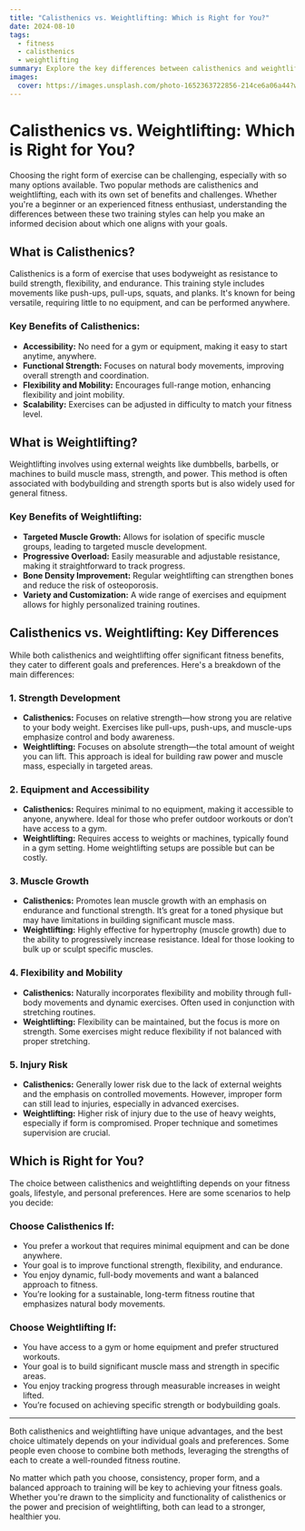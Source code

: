 ```yaml
---
title: "Calisthenics vs. Weightlifting: Which is Right for You?"
date: 2024-08-10
tags:
  - fitness
  - calisthenics
  - weightlifting
summary: Explore the key differences between calisthenics and weightlifting to determine which training style aligns with your fitness goals, lifestyle, and preferences.
images:
  cover: https://images.unsplash.com/photo-1652363722856-214ce6a06a44?w=800&auto=format&fit=crop&q=60&ixlib=rb-4.0.3&ixid=M3wxMjA3fDB8MHxzZWFyY2h8Nnx8YmVuY2glMjBwcmVzc3xlbnwwfHwwfHx8MA%3D%3D
---
```


# Calisthenics vs. Weightlifting: Which is Right for You?

Choosing the right form of exercise can be challenging, especially with so many options available. Two popular methods are calisthenics and weightlifting, each with its own set of benefits and challenges. Whether you're a beginner or an experienced fitness enthusiast, understanding the differences between these two training styles can help you make an informed decision about which one aligns with your goals.

## What is Calisthenics?

Calisthenics is a form of exercise that uses bodyweight as resistance to build strength, flexibility, and endurance. This training style includes movements like push-ups, pull-ups, squats, and planks. It's known for being versatile, requiring little to no equipment, and can be performed anywhere.

### Key Benefits of Calisthenics:
- **Accessibility:** No need for a gym or equipment, making it easy to start anytime, anywhere.
- **Functional Strength:** Focuses on natural body movements, improving overall strength and coordination.
- **Flexibility and Mobility:** Encourages full-range motion, enhancing flexibility and joint mobility.
- **Scalability:** Exercises can be adjusted in difficulty to match your fitness level.

## What is Weightlifting?

Weightlifting involves using external weights like dumbbells, barbells, or machines to build muscle mass, strength, and power. This method is often associated with bodybuilding and strength sports but is also widely used for general fitness.

### Key Benefits of Weightlifting:
- **Targeted Muscle Growth:** Allows for isolation of specific muscle groups, leading to targeted muscle development.
- **Progressive Overload:** Easily measurable and adjustable resistance, making it straightforward to track progress.
- **Bone Density Improvement:** Regular weightlifting can strengthen bones and reduce the risk of osteoporosis.
- **Variety and Customization:** A wide range of exercises and equipment allows for highly personalized training routines.

## Calisthenics vs. Weightlifting: Key Differences

While both calisthenics and weightlifting offer significant fitness benefits, they cater to different goals and preferences. Here's a breakdown of the main differences:

### 1. **Strength Development**

- **Calisthenics:** Focuses on relative strength—how strong you are relative to your body weight. Exercises like pull-ups, push-ups, and muscle-ups emphasize control and body awareness.
- **Weightlifting:** Focuses on absolute strength—the total amount of weight you can lift. This approach is ideal for building raw power and muscle mass, especially in targeted areas.

### 2. **Equipment and Accessibility**

- **Calisthenics:** Requires minimal to no equipment, making it accessible to anyone, anywhere. Ideal for those who prefer outdoor workouts or don’t have access to a gym.
- **Weightlifting:** Requires access to weights or machines, typically found in a gym setting. Home weightlifting setups are possible but can be costly.

### 3. **Muscle Growth**

- **Calisthenics:** Promotes lean muscle growth with an emphasis on endurance and functional strength. It’s great for a toned physique but may have limitations in building significant muscle mass.
- **Weightlifting:** Highly effective for hypertrophy (muscle growth) due to the ability to progressively increase resistance. Ideal for those looking to bulk up or sculpt specific muscles.

### 4. **Flexibility and Mobility**

- **Calisthenics:** Naturally incorporates flexibility and mobility through full-body movements and dynamic exercises. Often used in conjunction with stretching routines.
- **Weightlifting:** Flexibility can be maintained, but the focus is more on strength. Some exercises might reduce flexibility if not balanced with proper stretching.

### 5. **Injury Risk**

- **Calisthenics:** Generally lower risk due to the lack of external weights and the emphasis on controlled movements. However, improper form can still lead to injuries, especially in advanced exercises.
- **Weightlifting:** Higher risk of injury due to the use of heavy weights, especially if form is compromised. Proper technique and sometimes supervision are crucial.

## Which is Right for You?

The choice between calisthenics and weightlifting depends on your fitness goals, lifestyle, and personal preferences. Here are some scenarios to help you decide:

### Choose Calisthenics If:
- You prefer a workout that requires minimal equipment and can be done anywhere.
- Your goal is to improve functional strength, flexibility, and endurance.
- You enjoy dynamic, full-body movements and want a balanced approach to fitness.
- You’re looking for a sustainable, long-term fitness routine that emphasizes natural body movements.

### Choose Weightlifting If:
- You have access to a gym or home equipment and prefer structured workouts.
- Your goal is to build significant muscle mass and strength in specific areas.
- You enjoy tracking progress through measurable increases in weight lifted.
- You’re focused on achieving specific strength or bodybuilding goals.

---

Both calisthenics and weightlifting have unique advantages, and the best choice ultimately depends on your individual goals and preferences. Some people even choose to combine both methods, leveraging the strengths of each to create a well-rounded fitness routine.

No matter which path you choose, consistency, proper form, and a balanced approach to training will be key to achieving your fitness goals. Whether you're drawn to the simplicity and functionality of calisthenics or the power and precision of weightlifting, both can lead to a stronger, healthier you.